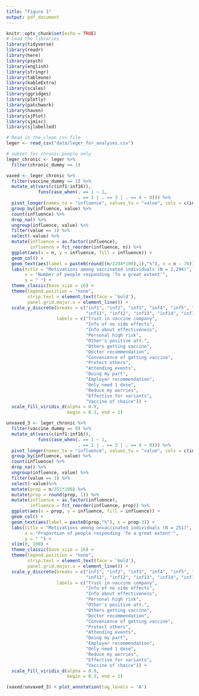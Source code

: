 ```yaml
---
title: "Figure 1"
output: pdf_document
---
```

```r
knitr::opts_chunk$set(echo = TRUE)
# Load the libraries
library(tidyverse)
library(readr)
library(here)
library(psych)
library(english)
library(stringr)
library(tableone)
library(kableExtra)
library(scales)
library(ggridges)
library(plotly)
library(patchwork)
library(haven)
library(sjPlot)
library(sjmisc)
library(sjlabelled)
```

```r
# Read in the clean csv file
leger <- read_csv("data/leger_for_analyses.csv")

# subset for chronic people only
leger_chronic <- leger %>%
  filter(chronic_dummy == 1)
```


```r

vaxed <- leger_chronic %>%
  filter(vaccine_dummy == 1) %>%
  mutate_at(vars(c(inf1:inf16)),
            funs(case_when(. == 1 ~ 1,
                           . == 2 | . == 3 | . == 4 ~ 0))) %>%
  pivot_longer(names_to = "influence", values_to = "value", cols = c(inf1:inf16)) %>%
  group_by(influence, value) %>%
  count(influence) %>%
  drop_na() %>%
  ungroup(influence, value) %>%
  filter(value == 1) %>%
  select(-value) %>%
  mutate(influence = as.factor(influence),
         influence = fct_reorder(influence, n)) %>%
  ggplot(aes(x = n, y = influence, fill = influence)) +
  geom_col() +
  geom_text(aes(label = paste0(round((n/2294*100),1),"%"), x = n - 70)) +
  labs(title = "Motivations among vaccinated individuals (N = 2,294)",
       x = "Number of people responding 'To a great extent'",
       y = " ") +
  theme_classic(base_size = 16) +
  theme(legend.position = "none",
        strip.text = element_text(face = 'bold'),
        panel.grid.major.x = element_line()) +
  scale_y_discrete(breaks = c("inf1", "inf2", "inf3", "inf4", "inf5", "inf6", "inf7", "inf10",
                              "inf11", "inf12", "inf13", "inf14", "inf15", "inf16", "inf17", "inf18"),
                   labels = c("Trust in vaccine company",
                              "Info of no side effects",
                              "Info about effectiveness",
                              "Personal high risk",
                              "Other's positive att.",
                              "Others getting vaccine",
                              "Doctor recommendation",
                              "Convenience of getting vaccine",
                              "Protect others",
                              "Attending events",
                              "Doing my part",
                              "Employer recommendation",
                              "Only need 1 dose",
                              "Reduce my worries",
                              "Effective for variants",
                              "Vaccine of choice")) +
  scale_fill_viridis_d(alpha = 0.9,
                       begin = 0.3, end = 1)

unvaxed_3 <- leger_chronic %>%
  filter(vaccine_dummy == 0) %>%
  mutate_at(vars(c(inf1:inf16)), 
            funs(case_when(. == 1 ~ 1,
                           . == 2 | . == 3 | . == 4 ~ 0))) %>%
  pivot_longer(names_to = "influence", values_to = "value", cols = c(inf1:inf16)) %>%
  group_by(influence, value) %>%
  count(influence) %>%
  drop_na() %>%
  ungroup(influence, value) %>%
  filter(value == 1) %>%
  select(-value)%>%
  mutate(prop = n/251*100) %>%
  mutate(prop = round(prop, 1)) %>%
  mutate(influence = as.factor(influence),
         influence = fct_reorder(influence, prop)) %>%
  ggplot(aes(x = prop, y = influence, fill = influence)) + 
  geom_col() + 
  geom_text(aes(label = paste0(prop,"%"), x = prop-3)) +
  labs(title = "Motivations among unvaccinated individuals (N = 251)", 
       x = "Proportion of people responding 'To a great extent'",
       y = " ") + 
  xlim(0, 100) +
  theme_classic(base_size = 16) +
  theme(legend.position = "none",
        strip.text = element_text(face = 'bold'),
        panel.grid.major.x = element_line()) +
  scale_y_discrete(breaks = c("inf1", "inf2", "inf3", "inf4", "inf5", "inf6", "inf7", "inf10",
                              "inf11", "inf12", "inf13", "inf14", "inf15", "inf16", "inf17", "inf18"),
                   labels = c("Trust in vaccine company",
                              "Info of no side effects",
                              "Info about effectiveness",
                              "Personal high risk",
                              "Other's positive att.",
                              "Others getting vaccine",
                              "Doctor recommendation",
                              "Convenience of getting vaccine",
                              "Protect others",
                              "Attending events",
                              "Doing my part",
                              "Employer recommendation",
                              "Only need 1 dose",
                              "Reduce my worries",
                              "Effective for variants",
                              "Vaccine of choice")) +
  scale_fill_viridis_d(alpha = 0.9,
                       begin = 0.3, end = 1)

(vaxed/unvaxed_3) + plot_annotation(tag_levels = 'A')
```

